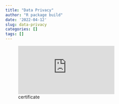 ```yaml
---
title: "Data Privacy"
author: "R package build"
date: '2022-04-12'
slug: data-privacy
categories: []
tags: []
---
```


![certificate](https://github.com/spencergoldberg1/Goldberg_Web/blob/main/PrivacyCertificate.pdf)

